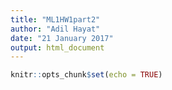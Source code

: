 ```yaml
---
title: "ML1HW1part2"
author: "Adil Hayat"
date: "21 January 2017"
output: html_document
---
```


```r
knitr::opts_chunk$set(echo = TRUE)
```

```r

```


